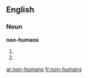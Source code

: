 ==English==

===Noun===
'''non-humans'''

# {{plural of|[[non-human]]}}
# {{alternative spelling of|[[nonhumans]]}}

[[ar:non-humans]]
[[fr:non-humans]]